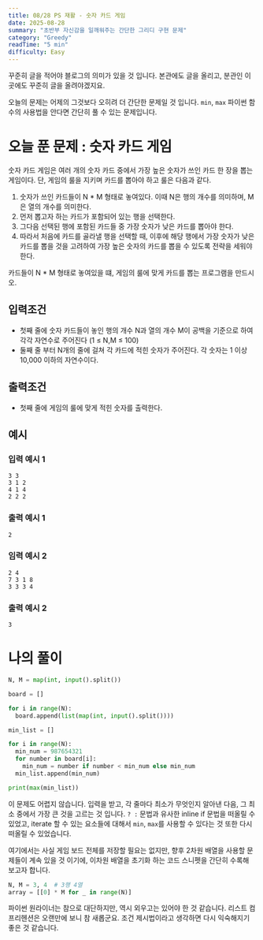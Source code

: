 ```yaml
---
title: 08/28 PS 재활 - 숫자 카드 게임
date: 2025-08-28
summary: "초반부 자신감을 일깨워주는 간단한 그리디 구현 문제"
category: "Greedy"
readTime: "5 min"
difficulty: Easy
---
```


꾸준히 글을 적어야 블로그의 의미가 있을 것 입니다. 본관에도 글을 올리고, 분관인 이곳에도 꾸준히 글을 올려야겠지요.

오늘의 문제는 어제의 그것보다 오히려 더 간단한 문제일 것 입니다. `min`, `max` 파이썬 함수의 사용법을 안다면 간단히 풀 수 있는 문제입니다.

# 오늘 푼 문제 : 숫자 카드 게임

숫자 카드 게임은 여러 개의 숫자 카드 중에서 가장 높은 숫자가 쓰인 카드 한 장을 뽑는 게임이다. 단, 게임의 룰을 지키며 카드를 뽑아야 하고 룰은 다음과 같다.

1. 숫자가 쓰인 카드들이 N * M 형태로 놓여있다. 이때 N은 행의 개수를 의미하며, M은 열의 개수를 의미한다.
2. 먼저 뽑고자 하는 카드가 포함되어 있는 행을 선택한다.
3. 그다음 선택된 행에 포함된 카드들 중 가장 숫자가 낮은 카드를 뽑아야 한다.
4. 따라서 처음에 카드를 골라낼 행을 선택할 때, 이후에 해당 행에서 가장 숫자가 낮은 카드를 뽑을 것을 고려하여 가장 높은 숫자의 카드를 뽑을 수 있도록 전략을 세워야 한다.

카드들이 N * M 형태로 놓여있을 떄, 게임의 룰에 맞게 카드를 뽑는 프로그램을 만드시오.

## 입력조건
- 첫째 줄에 숫자 카드들이 놓인 행의 개수 N과 열의 개수 M이 공백을 기준으로 하여 각각 자연수로 주어진다 (1 ≤ N,M ≤ 100)
- 둘째 줄 부터 N개의 줄에 걸쳐 각 카드에 적힌 숫자가 주어진다. 각 숫자는 1 이상 10,000 이하의 자연수이다.
## 출력조건
- 첫째 줄에 게임의 룰에 맞게 적힌 숫자를 출력한다.

## 예시

### 입력 예시 1
```text
3 3
3 1 2
4 1 4
2 2 2
```

### 출력 예시 1
```text
2
```

### 임력 예시 2
```text
2 4
7 3 1 8
3 3 3 4
```

### 출력 예시 2
```text
3
```

# 나의 풀이

```python
N, M = map(int, input().split())

board = []

for i in range(N):
  board.append(list(map(int, input().split())))

min_list = []

for i in range(N):
  min_num = 987654321
  for number in board[i]:
    min_num = number if number < min_num else min_num
  min_list.append(min_num)

print(max(min_list))
```

이 문제도 어렵지 않습니다. 입력을 받고, 각 줄마다 최소가 무엇인지 알아낸 다음, 그 최소 중에서 가장 큰 것을 고르는 것 입니다. `? :` 문법과 유사한 inline if 문법을 떠올릴 수 있었고, iterate 할 수 있는 요소들에 대해서 `min`, `max`를 사용할 수 있다는 것 또한 다시 떠올릴 수 있었습니다.

여기에서는 사실 게임 보드 전체를 저장할 필요는 없지만, 향후 2차원 배열을 사용할 문제들이 계속 있을 것 이기에, 이차원 배열을 초기화 하는 코드 스니펫을 간단히 수록해 보고자 합니다.

```python
N, M = 3, 4  # 3행 4열
array = [[0] * M for _ in range(N)]
```

파이썬 원라이너는 참으로 대단하지만, 역시 외우고는 있어야 한 것 같습니다. 리스트 컴프리헨션은 오랜만에 보니 참 새롭군요. 조건 제시법이라고 생각하면 다시 익숙해지기 좋은 것 같습니다.